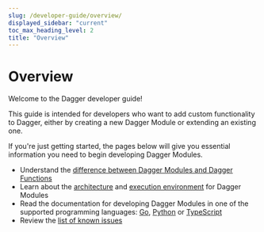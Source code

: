 ```yaml
---
slug: /developer-guide/overview/
displayed_sidebar: "current"
toc_max_heading_level: 2
title: "Overview"
---
```


# Overview

Welcome to the Dagger developer guide!

This guide is intended for developers who want to add custom functionality to Dagger, either by creating a new Dagger Module or extending an existing one.

If you're just getting started, the pages below will give you essential information you need to begin developing Dagger Modules.

- Understand the [difference between Dagger Modules and Dagger Functions](../overview/382910-modules-vs-functions.mdx)
- Learn about the [architecture](../overview/482011-architecture.mdx) and [execution environment](../overview/942201-execution-environment.mdx) for Dagger Modules
- Read the documentation for developing Dagger Modules in one of the supported programming languages: [Go](../go/index.mdx), [Python](../python/index.mdx) or [TypeScript](../typescript/index.mdx)
- Review the [list of known issues](../829091-known-issues.mdx)
